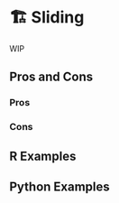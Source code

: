 # 🏗️ Sliding {#sec-time-series-sliding}

WIP

## Pros and Cons

### Pros

### Cons

## R Examples

## Python Examples

